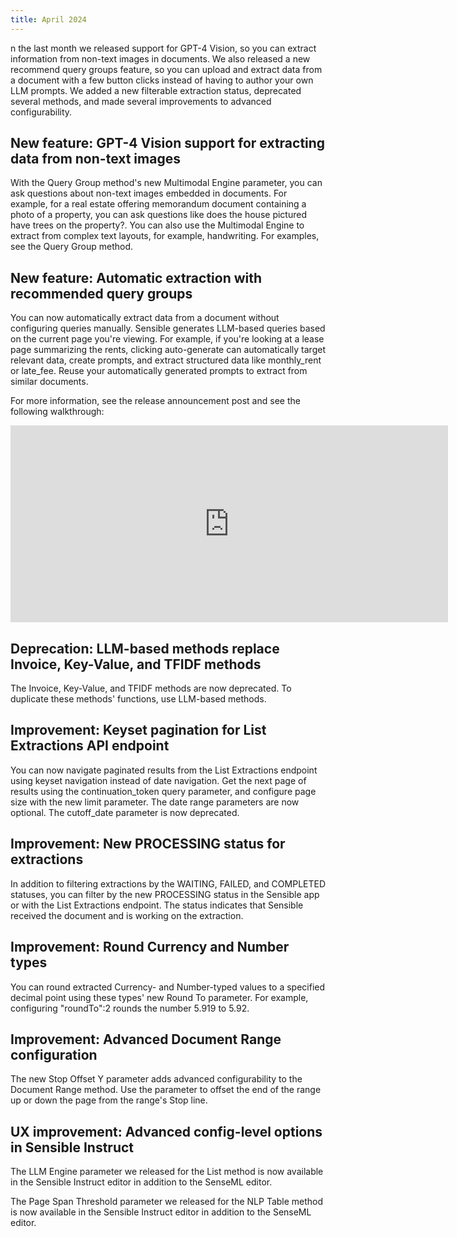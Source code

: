 ```yaml
---
title: April 2024
---
```


n the last month we released support for GPT-4 Vision, so you can extract information from non-text images in documents. We also released a new recommend query groups feature, so you can upload and extract data from a document with a few button clicks instead of having to author your own LLM prompts. We added a new filterable extraction status, deprecated several methods, and made several improvements to advanced configurability.

## New feature: GPT-4 Vision support for extracting data from non-text images
With the Query Group method's new Multimodal Engine parameter, you can ask questions about non-text images embedded in documents. For example, for a real estate offering memorandum document containing a photo of a property, you can ask questions like does the house pictured have trees on the property?. You can also use the Multimodal Engine to extract from complex text layouts, for example, handwriting. For examples, see the Query Group method.

## New feature: Automatic extraction with recommended query groups
You can now automatically extract data from a document without configuring queries manually. Sensible generates LLM-based queries based on the current page you're viewing. For example, if you're looking at a lease page summarizing the rents, clicking auto-generate can automatically target relevant data, create prompts, and extract structured data like monthly_rent or late_fee. Reuse your automatically generated prompts to extract from similar documents.

For more information, see the release announcement post and see the following walkthrough:

<iframe width="700" height="315" src="https://www.youtube.com/embed/TNdYnH4QQiw?si=S91eMFMjsh-sTBxO" title="YouTube video player" frameborder="0" allow="accelerometer; autoplay; clipboard-write; encrypted-media; gyroscope; picture-in-picture; web-share" referrerpolicy="strict-origin-when-cross-origin" allowfullscreen></iframe>

## Deprecation: LLM-based methods replace Invoice, Key-Value, and TFIDF methods
The Invoice, Key-Value, and TFIDF methods are now deprecated. To duplicate these methods' functions, use LLM-based methods.

## Improvement: Keyset pagination for List Extractions API endpoint
You can now navigate paginated results from the List Extractions endpoint using keyset navigation instead of date navigation. Get the next page of results using the continuation_token query parameter, and configure page size with the new limit parameter. The date range parameters are now optional. The cutoff_date parameter is now deprecated.

## Improvement: New PROCESSING status for extractions
In addition to filtering extractions by the WAITING, FAILED, and COMPLETED statuses, you can filter by the new PROCESSING status in the Sensible app or with the List Extractions endpoint. The status indicates that Sensible received the document and is working on the extraction.

## Improvement: Round Currency and Number types
You can round extracted Currency- and Number-typed values to a specified decimal point using these types' new Round To parameter. For example, configuring "roundTo":2 rounds the number 5.919 to 5.92.

## Improvement: Advanced Document Range configuration
The new Stop Offset Y parameter adds advanced configurability to the Document Range method. Use the parameter to offset the end of the range up or down the page from the range's Stop line.

## UX improvement: Advanced config-level options in Sensible Instruct
The LLM Engine parameter we released for the List method is now available in the Sensible Instruct editor in addition to the SenseML editor.

The Page Span Threshold parameter we released for the NLP Table method is now available in the Sensible Instruct editor in addition to the SenseML editor.